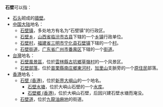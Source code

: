 '''石壁'''可以指：
*[[岩石|石头]]砌成的[[牆壁|牆壁]]。
*[[中国大陆|中国大陆]]地名：
**[[石壁镇|石壁镇]]，多处地方有名为“石壁镇”的行政区。
**[[石壁乡|石壁乡]]，[[山西省|山西省]][[临汾市|临汾市]][[古县|古县]]下辖的一个[[乡级行政区|乡镇]]行政单位。
**[[石壁村|石壁村]]，[[福建省|福建省]][[三明市|三明市]][[宁化县|宁化县]][[石壁镇_(宁化县)|石壁镇]]下辖的一个[[村|村]]。
**[[石壁街道|石壁街道]]，[[广东省|广东省]][[广州市|广州市]][[番禺区|番禺区]]下辖的一个[[街道_(行政区划)|街道]]。
*[[台灣|台灣]]地名：
**[[石壁風景區|石壁風景區]]，位於[[雲林縣|雲林縣]][[古坑鄉|古坑鄉]][[草嶺村|草嶺村]]的一个风景区。
**[[石壁部落|石壁部落]]，位於[[苗栗縣|苗栗縣]][[南庄鄉_(臺灣)|南庄鄉]][[東河村|東河村]]，[[加里山|加里山]]支脈旁的一个[[台湾原住民|原住民]]部落。
*[[香港|香港]]地名：
**[[石壁_(香港)|石壁 (香港)]]，位於[[新界|新界]][[大嶼山|大嶼山]]的一个地名。
***[[石壁水塘|石壁水塘]]，位於大嶼山石壁的一个[[水库|水库]]。
***[[石壁鄉_(香港)|石壁鄉 (香港)]]，位於大嶼山石壁，后因兴建石壁水塘而淹没。
**[[石壁道|石壁道]]，位於[[九龍|九龍]][[油麻地|油麻地]]的街道。

{{disambig|S|Cat=二字地名消歧义}}